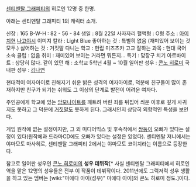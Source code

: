 [[센티멘탈 그래피티]]의 히로인 12명 중 한명.

아래는 센티멘탈 그래피티 1의 캐릭터 소개.
	
신장 : 165
B-W-H  : 82 - 56 - 84
생일 : 8월 22일 사자자리
혈액형 : O형
주소 : [[아이치]]현 [[나고야]]시
이미지 칼라 : Light Blue
좋아하는 것 : 특별히 없음 (재미있어 보이는 것 모두.)
싫어하는 것 : 거짓말
다니는 학교 : 현립 미즈츠카 고교
잘하는 과목 : 현대 국어
소속 클럽 : 없음
취미 : 재미있어 보이는 거라면 뭐든지...
특기 : 맞장구 치기
아르바이트 : 상당히 많다.
같이 있던 해 : 소학교 5학년 4월 ~ 10월
일어판 성우 : [[콘노 히로미]]
국내판 성우 : [[김나연]]

현대적이 여자아이로 친해지기 쉬운 밝은 성격의 여자아이로, 덕분에 친구들이 많이 존재하지만 친구가 되기는 쉬워도 그 이상의 단계로 발전이 어려운 여자다.

주인공에게 학교에 있는 [[암모나이트]]를 깨트려 버린 죄를 뒤집어 씌운 이후로 깊게 사귀지도 못하고 그 덕분에 [[거짓말]]도 못하게 된다. 그래서인지 상당히 외향적인 특성을 보인다.

게임 원작에 없는 설정이지만, 그 외 미디어믹스 및 후속작에서 [[쌍둥이]] 오빠가 있다는 설정이 있다(원작에과 드라마CD에도 오빠가 있다는 설정은 있었다). 센티멘탈 져니에서는 야마모토 마사히로, 센티멘탈 그래피티 2에서는 야마모토 코이치라는 이름으로 등장한다.

참고로 일어판 성우인 [[콘노 히로미]]의 '''성우 데뷔작'''[* 사실 센티멘탈 그래피티에서 히로인 역을 맡은 12명의 성우들은 전부 이 작품이 데뷔작이다. 2011년에도 그럭저럭 성우 생활을 하고 있는 멤버는 [wiki:"마에다 아이(성우)" 마에다 아이]와 콘노 히로미 정도.]이다.
